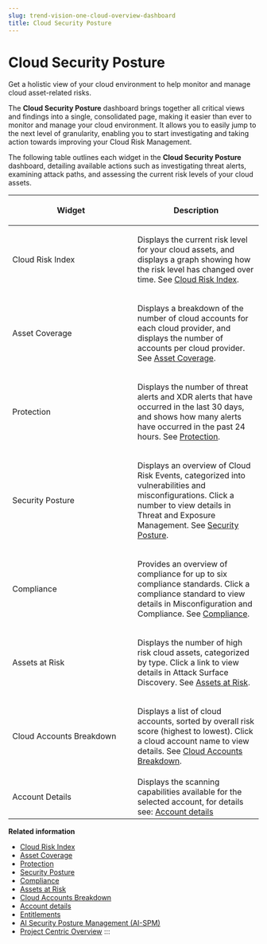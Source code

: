 ```yaml
---
slug: trend-vision-one-cloud-overview-dashboard
title: Cloud Security Posture
---
```

# Cloud Security Posture

Get a holistic view of your cloud environment to help monitor and manage cloud asset-related risks.

The **Cloud Security Posture** dashboard brings together all critical views and findings into a single, consolidated page, making it easier than ever to monitor and manage your cloud environment. It allows you to easily jump to the next level of granularity, enabling you to start investigating and taking action towards improving your Cloud Risk Management.

The following table outlines each widget in the **Cloud Security Posture** dashboard, detailing available actions such as investigating threat alerts, examining attack paths, and assessing the current risk levels of your cloud assets.

<table>
<colgroup>
<col style="width: 50%" />
<col style="width: 50%" />
</colgroup>
<thead>
<tr>
<th><p>Widget</p></th>
<th><p>Description</p></th>
</tr>
</thead>
<tbody>
<tr>
<td><p>Cloud Risk Index</p></td>
<td><p>Displays the current risk level for your cloud assets, and displays a graph showing how the risk level has changed over time. See <a href="trend-vision-one-cp-cloud-risk-index">Cloud Risk Index</a>.</p></td>
</tr>
<tr>
<td><p>Asset Coverage</p></td>
<td><p>Displays a breakdown of the number of cloud accounts for each cloud provider, and displays the number of accounts per cloud provider. See <a href="trend-vision-one-cp-asset-coverage">Asset Coverage</a>.</p></td>
</tr>
<tr>
<td><p>Protection</p></td>
<td><p>Displays the number of threat alerts and XDR alerts that have occurred in the last 30 days, and shows how many alerts have occurred in the past 24 hours. See <a href="trend-vision-one-protection">Protection</a>.</p></td>
</tr>
<tr>
<td><p>Security Posture</p></td>
<td><p>Displays an overview of Cloud Risk Events, categorized into vulnerabilities and misconfigurations. Click a number to view details in Threat and Exposure Management. See <a href="trend-vision-one-cp-security-posture">Security Posture</a>.</p></td>
</tr>
<tr>
<td><p>Compliance</p></td>
<td><p>Provides an overview of compliance for up to six compliance standards. Click a compliance standard to view details in Misconfiguration and Compliance. See <a href="trend-vision-one-cloud-compliance">Compliance</a>.</p></td>
</tr>
<tr>
<td><p>Assets at Risk</p></td>
<td><p>Displays the number of high risk cloud assets, categorized by type. Click a link to view details in Attack Surface Discovery. See <a href="trend-vision-one-cp-assets-risk">Assets at Risk</a>.</p></td>
</tr>
<tr>
<td><p>Cloud Accounts Breakdown</p></td>
<td><p>Displays a list of cloud accounts, sorted by overall risk score (highest to lowest). Click a cloud account name to view details. See <a href="trend-vision-one-cp-cloud-accounts-breakdown">Cloud Accounts Breakdown</a>.</p></td>
</tr>
<tr>
<td>Account Details</td>
<td>Displays the scanning capabilities available for the selected account, for details see: <a href="trend-vision-one-account-details">Account details</a></td>
</tr>
</tbody>
</table>

**Related information**

- [Cloud Risk Index](cp-cloud-risk-index.mdx)
- [Asset Coverage](cp-asset-coverage.mdx)
- [Protection](protection.mdx)
- [Security Posture](cp-security-posture.mdx)
- [Compliance](cloud-compliance.mdx)
- [Assets at Risk](cp-assets-risk.mdx)
- [Cloud Accounts Breakdown](cp-cloud-accounts-breakdown.mdx)
- [Account details](account-details.mdx)
- [Entitlements](conformityentitlements.md "View a summary of entitlements and permissions assigned throughout your cloud infrastructure to help identify and manage risky cloud identities that could lead to compliance violations and security incidents.")
- [AI Security Posture Management (AI-SPM)](ai-spm.md "Get an overview of your AI-related cloud asset security posture in AI Security Posture Management (AI-SPM) using interactive widgets and table views.")
- [Project Centric Overview](project-centric-overview.md "Get an overview of your cloud projects in Cloud Security Posture using interactive widgets and table views.")
:::
